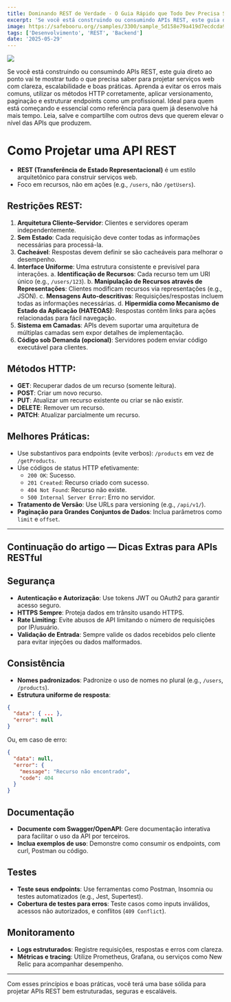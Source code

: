 ```yaml
---
title: Dominando REST de Verdade - O Guia Rápido que Todo Dev Precisa Salvar
excerpt: 'Se você está construindo ou consumindo APIs REST, este guia direto ao ponto vai te mostrar tudo o que precisa saber para projetar serviços web com clareza'
image: https://safebooru.org//samples/3300/sample_5d158e79a419d7ecdcda9b8924fbe017cf1ca549.jpg?3430923
tags: ['Desenvolvimento', 'REST', 'Backend']
date: '2025-05-29'
---
```


![](https://safebooru.org//samples/3300/sample_5d158e79a419d7ecdcda9b8924fbe017cf1ca549.jpg?3430923)

Se você está construindo ou consumindo APIs REST, este guia direto ao ponto vai te mostrar tudo o que precisa saber para projetar serviços web com clareza, escalabilidade e boas práticas. Aprenda a evitar os erros mais comuns, utilizar os métodos HTTP corretamente, aplicar versionamento, paginação e estruturar endpoints como um profissional. Ideal para quem está começando e essencial como referência para quem já desenvolve há mais tempo. Leia, salve e compartilhe com outros devs que querem elevar o nível das APIs que produzem.

# Como Projetar uma API REST

- **REST (Transferência de Estado Representacional)** é um estilo arquitetônico para construir serviços web.
- Foco em recursos, não em ações (e.g., `/users`, não `/getUsers`).

## Restrições REST:

1. **Arquitetura Cliente–Servidor**: Clientes e servidores operam independentemente.
2. **Sem Estado**: Cada requisição deve conter todas as informações necessárias para processá-la.
3. **Cacheável**: Respostas devem definir se são cacheáveis para melhorar o desempenho.
4. **Interface Uniforme**: Uma estrutura consistente e previsível para interações.
   a. **Identificação de Recursos**: Cada recurso tem um URI único (e.g., `/users/123`).
   b. **Manipulação de Recursos através de Representações**: Clientes modificam recursos via representações (e.g., JSON).
   c. **Mensagens Auto-descritivas**: Requisições/respostas incluem todas as informações necessárias.
   d. **Hipermídia como Mecanismo de Estado da Aplicação (HATEOAS)**: Respostas contêm links para ações relacionadas para fácil navegação.
5. **Sistema em Camadas**: APIs devem suportar uma arquitetura de múltiplas camadas sem expor detalhes de implementação.
6. **Código sob Demanda (opcional)**: Servidores podem enviar código executável para clientes.

## Métodos HTTP:

- **GET**: Recuperar dados de um recurso (somente leitura).
- **POST**: Criar um novo recurso.
- **PUT**: Atualizar um recurso existente ou criar se não existir.
- **DELETE**: Remover um recurso.
- **PATCH**: Atualizar parcialmente um recurso.

## Melhores Práticas:

- Use substantivos para endpoints (evite verbos): `/products` em vez de `/getProducts`.
- Use códigos de status HTTP efetivamente:
  - `200 OK`: Sucesso.
  - `201 Created`: Recurso criado com sucesso.
  - `404 Not Found`: Recurso não existe.
  - `500 Internal Server Error`: Erro no servidor.
- **Tratamento de Versão**: Use URLs para versioning (e.g., `/api/v1/`).
- **Paginação para Grandes Conjuntos de Dados**: Inclua parâmetros como `limit` e `offset`.

---

## Continuação do artigo — Dicas Extras para APIs RESTful

## Segurança

- **Autenticação e Autorização**: Use tokens JWT ou OAuth2 para garantir acesso seguro.
- **HTTPS Sempre**: Proteja dados em trânsito usando HTTPS.
- **Rate Limiting**: Evite abusos de API limitando o número de requisições por IP/usuário.
- **Validação de Entrada**: Sempre valide os dados recebidos pelo cliente para evitar injeções ou dados malformados.

## Consistência

- **Nomes padronizados**: Padronize o uso de nomes no plural (e.g., `/users`, `/products`).
- **Estrutura uniforme de resposta**:

```json
{
  "data": { ... },
  "error": null
}
```

Ou, em caso de erro:

```json
{
  "data": null,
  "error": {
    "message": "Recurso não encontrado",
    "code": 404
  }
}
```

## Documentação

- **Documente com Swagger/OpenAPI**: Gere documentação interativa para facilitar o uso da API por terceiros.
- **Inclua exemplos de uso**: Demonstre como consumir os endpoints, com curl, Postman ou código.

## Testes

- **Teste seus endpoints**: Use ferramentas como Postman, Insomnia ou testes automatizados (e.g., Jest, Supertest).
- **Cobertura de testes para erros**: Teste casos como inputs inválidos, acessos não autorizados, e conflitos (`409 Conflict`).

## Monitoramento

- **Logs estruturados**: Registre requisições, respostas e erros com clareza.
- **Métricas e tracing**: Utilize Prometheus, Grafana, ou serviços como New Relic para acompanhar desempenho.

---

Com esses princípios e boas práticas, você terá uma base sólida para projetar APIs REST bem estruturadas, seguras e escaláveis.
